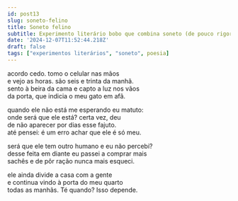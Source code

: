```yaml
---
id: post13
slug: soneto-felino
title: Soneto felino
subtitle: Experimento literário bobo que combina soneto (de pouco rigor) com anedota
date: '2024-12-07T11:52:44.218Z'
draft: false
tags: ["experimentos literários", "soneto", poesia]
---
```


acordo cedo. tomo o celular nas mãos  
e vejo as horas. são seis e trinta da manhã.  
sento à beira da cama e capto a luz nos vãos  
da porta, que indicia o meu gato em afã.  

quando ele não está me esperando eu matuto:  
onde será que ele está? certa vez, deu  
de não aparecer por dias esse fajuto.  
até pensei: é um erro achar que ele é só meu.  

será que ele tem outro humano e eu não percebi?  
desse feita em diante eu passei a comprar mais  
sachês e de pôr ração nunca mais esqueci.  

ele ainda divide a casa com a gente  
e continua vindo à porta do meu quarto  
todas as manhãs. Té quando? Isso depende.  
